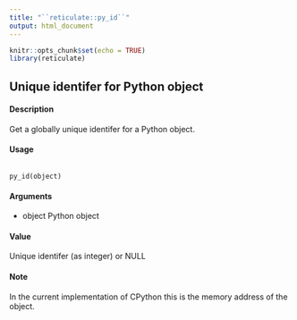 ```yaml
---
title: "``reticulate::py_id``"
output: html_document
---
```


```r
knitr::opts_chunk$set(echo = TRUE)
library(reticulate)
```

##  Unique identifer for Python object

#### Description 

Get a globally unique identifer for a Python object.

#### Usage
<pre><code>
py_id(object)
</code></pre>

#### Arguments
* object Python object

#### Value 

Unique identifer (as integer) or NULL

#### Note

In the current implementation of CPython this is the memory address of the object.

